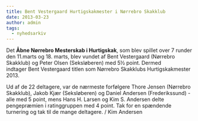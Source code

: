 ```yaml
---
title: Bent Vestergaard Hurtigskakmester i Nørrebro Skakklub
date: 2013-03-23
author: admin
tags:
  - nyhedsarkiv
---
```


Det **Åbne Nørrebro Mesterskab i Hurtigskak**, som blev spillet over 7 runder den 11.marts og 18. marts, blev vundet af Bent Vestergaard (Nørrebro Skakklub) og Peter Olsen (Seksløberen) med 5½ point. Dermed indtager Bent Vestergaard titlen som Nørrebro Skakklubs Hurtigskakmester 2013.

Ud af de 22 deltagere, var de nærmeste forfølgere Thore Jensen (Nørrebro Skakklub), Jakob Kjær (Seksløberen) og Daniel Andersen (Frederikssund) - alle med 5 point, mens Hans H. Larsen og Kim S. Andersen delte pengepræmien i ratinggruppen med 4 point. Tak for en spændende turnering og tak til de mange deltagere. / Kim Andersen
